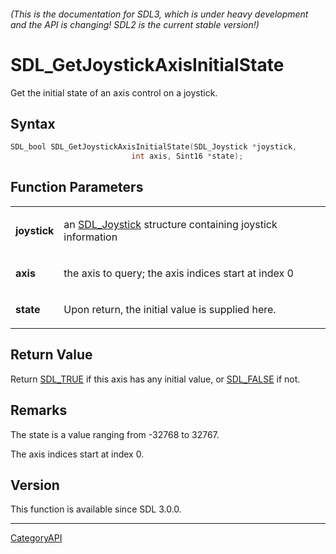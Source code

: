====== (This is the documentation for SDL3, which is under heavy development and the API is changing! SDL2 is the current stable version!) ======
= SDL_GetJoystickAxisInitialState =

Get the initial state of an axis control on a joystick.

== Syntax ==

<syntaxhighlight lang='c'>
SDL_bool SDL_GetJoystickAxisInitialState(SDL_Joystick *joystick,
                           int axis, Sint16 *state);
</syntaxhighlight>

== Function Parameters ==

{|
|'''joystick'''
|an [[SDL_Joystick]] structure containing joystick information
|-
|'''axis'''
|the axis to query; the axis indices start at index 0
|-
|'''state'''
|Upon return, the initial value is supplied here.
|}

== Return Value ==

Return [[SDL_TRUE]] if this axis has any initial value, or [[SDL_FALSE]] if
not.

== Remarks ==

The state is a value ranging from -32768 to 32767.

The axis indices start at index 0.

== Version ==

This function is available since SDL 3.0.0.

----
[[CategoryAPI]]


